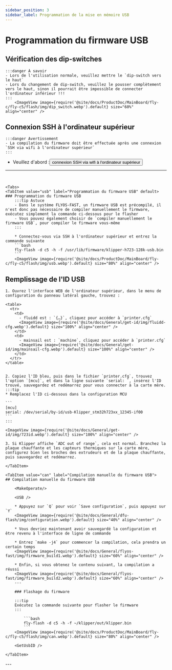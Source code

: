 ```yaml
---
sidebar_position: 3
sidebar_label: Programmation de la mise en mémoire USB
---
```






# Programmation du firmware USB


## Vérification des dip-switches

    :::danger À savoir
    - Lors de l'utilisation normale, veuillez mettre le `dip-switch vers le haut`
    - Lors du changement de dip-switch, veuillez le pousser complètement vers le haut, sinon il pourrait être impossible de connecter l'ordinateur inférieur !!!
    :::
        <ImageView image={require('@site/docs/ProductDoc/MainBoard/fly-c/fly-c5/flash/img/dip_switch.webp').default} size="60%" align="center" />


## Connexion SSH à l'ordinateur supérieur

    :::danger Avertissement
    - La compilation du firmware doit être effectuée après une connexion `SSH via wifi à l'ordinateur supérieur`
    :::

 * Veuillez d'abord :<Button variant="contained" disableElevation component="a" rel="noopener" href="/docs/ProductDoc/MainBoard/fly-c/fly-c5/ssh#connexion-ssh-via-wifi-a-lordinateur-superieur">connexion SSH via wifi à l'ordinateur supérieur</Button>  
 ---
 <br/>

    <Tabs>
    <TabItem value="usb" label="Programmation du firmware USB" default>
    ### Programmation du firmware USB
        :::tip Astuce
        - Dans le système FLYOS-FAST, un firmware USB est précompilé, il n'est donc pas nécessaire de compiler manuellement le firmware, exécutez simplement la commande ci-dessous pour le flasher
        - Vous pouvez également choisir de `compiler manuellement le firmware USB`, pour compiler le firmware vous-même
        :::

        * Connectez-vous via SSH à l'ordinateur supérieur et entrez la commande suivante
        ```bash
        fly-flash -d c5 -h -f /usr/lib/firmware/klipper-h723-128k-usb.bin
        ```
        <ImageView image={require('@site/docs/ProductDoc/MainBoard/fly-c/fly-c5/flash/img/usb.webp').default} size="80%" align="center" />
    
    
## Remplissage de l'ID USB

    1. Ouvrez l'interface WEB de l'ordinateur supérieur, dans le menu de configuration du panneau latéral gauche, trouvez :

    <table>
      <tr>
        <td>
          - fluidd est : `{…}`, cliquez pour accéder à `printer.cfg`
          <ImageView image={require('@site/docs/General/get-id/img/fluidd-cfg.webp').default} size="100%" align="center" />
        </td>
        <td>
          - mainsail est : `machine`, cliquez pour accéder à `printer.cfg`
          <ImageView image={require('@site/docs/General/get-id/img/mainsail-cfg.webp').default} size="100%" align="center" />
        </td>
      </tr>
    </table>


    2. Copiez l'ID bleu, puis dans le fichier `printer.cfg`, trouvez l'option `[mcu]`, et dans la ligne suivante `serial: `, insérez l'ID trouvé, sauvegardez et redémarrez pour vous connecter à la carte mère.
    :::tip
    * Remplacez l'ID ci-dessous dans la configuration MCU

    ```
    [mcu]
    serial: /dev/serial/by-id/usb-Klipper_stm32h723xx_12345-if00
    ```
    :::

    <ImageView image={require('@site/docs/General/get-id/img/723id.webp').default} size="100%" align="center" />
    
    3. Si Klipper affiche `ADC out of range`, cela est normal. Branchez la plaque chauffante et les capteurs thermiques sur la carte mère, configurez bien les broches des extrudeurs et de la plaque chauffante, puis sauvegardez et redémarrez.

    </TabItem>

    <TabItem value="can" label="Compilation manuelle du firmware USB">
    ## Compilation manuelle du firmware USB

        <MakeOperate/>
    
        <USB />
    
        * Appuyez sur `Q` pour voir `Save configuration`, puis appuyez sur `Y`
        <ImageView image={require('@site/docs/General/dfu-flash/img/configuration.webp').default} size="40%" align="center" />
    
        * Vous devriez maintenant avoir sauvegardé la configuration et être revenu à l'interface de ligne de commande
    
        * Entrez `make -j4` pour commencer la compilation, cela prendra un certain temps
        <ImageView image={require('@site/docs/General/flyos-fast/img/firmware_build1.webp').default} size="60%" align="center" />
    
        * Enfin, si vous obtenez le contenu suivant, la compilation a réussi
        <ImageView image={require('@site/docs/General/flyos-fast/img/firmware_build2.webp').default} size="60%" align="center" />
        ---
        
        ### Flashage du firmware
        
        :::tip
        Exécutez la commande suivante pour flasher le firmware
        :::
        
            ```bash
            fly-flash -d c5 -h -f ~/klipper/out/klipper.bin
            ```
        <ImageView image={require('@site/docs/ProductDoc/MainBoard/fly-c/fly-c5/flash/img/can.webp').default} size="80%" align="center" />

        <GetUsbID />

    </TabItem>
</Tabs>
---

<br/>
